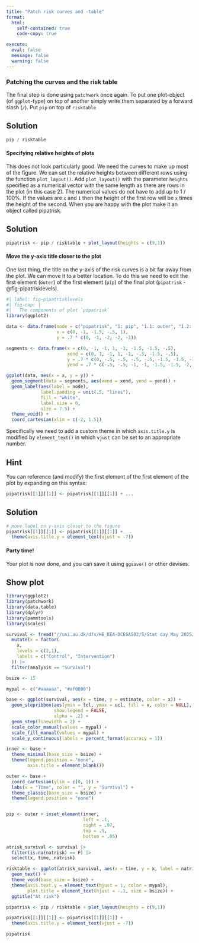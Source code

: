 ```yaml
---
title: "Patch risk curves and -table"
format:
  html:
    self-contained: true
    code-copy: true

execute:
  eval: false
  message: false
  warning: false
---
```

### Patching the curves and the risk table
The final step is done using `patchwork` once again. To put one plot-object (of `ggplot`-type) on top of another simply write them separated by a forward slash (`/`). Put `pip` on top of `risktable`

::: {.callout-tip collapse="true" appearance="simple"}
## Solution

```r
pip / risktable
```
:::

#### Specifying relative heights of plots
This does not look particularly good. We need the curves to make up most of the figure. We can set the relative heights between different rows using the function `plot_layout()`. Add `plot_layout()` with the parameter `heights` specified as a numerical vector with the same length as there are rows in the plot (in this case 2). The numerical values do not have to add up to 1 / 100%. If the values are `x` and `1` then the height of the first row will be `x` times the height of the second. When you are happy with the plot make it an object called pipatrisk.

::: {.callout-tip collapse="true" appearance="simple"}
## Solution

```r
pipatrisk <- pip / risktable + plot_layout(heights = c(9,1))
```
:::

#### Move the y-axis title closer to the plot
One last thing, the title on the y-axis of the risk curves is a bit far away from the plot. We can move it to a better location. To do this we need to edit the first element (`outer`) of the first element (`pip`) of the final plot (`pipatrisk` - @fig-pipatrisklevels).

```r
#| label: fig-pipatrisklevels
#| fig-cap: |
#|   The components of plot `pipatrisk`
library(ggplot2)

data <- data.frame(node = c("pipatrisk", "1: pip", "1.1: outer", "1.2: inner", "2: atrisk"),
                   x = c(0, -1, -1.5, -.5, 1),
                   y = .7 * c(0, -1, -2, -2, -1))

segments <- data.frame(x = c(0, -1, -1, 1, -1, -1.5, -1.5, -.5),
                       xend = c(0, 1, -1, 1, -1, -.5, -1.5, -.5),
                       y = .7 * c(0, -.5, -.5, -.5, -.5, -1.5, -1.5, -1.5),
                       yend = .7 * c(-.5, -.5, -1, -1, -1.5, -1.5, -2, -2))

ggplot(data, aes(x = x, y = y)) +
  geom_segment(data = segments, aes(xend = xend, yend = yend)) +
  geom_label(aes(label = node),
             label.padding = unit(.5, "lines"),
             fill = "white",
             label.size = 0,
             size = 7.5) +
  theme_void() +
  coord_cartesian(xlim = c(-2, 1.5))

```

Specifically we need to add a custom theme in which `axis.title.y` is modified by `element_text()` in which `vjust` can be set to an appropriate number.

::: {.callout-tip collapse="true" appearance="simple"}
## Hint

You can reference (and modify) the first element of the first element of the plot by expanding on this syntax:

```r
pipatrisk[[1]][[1]] <- pipatrisk[[1]][[1]] + ...
```
:::

::: {.callout-tip collapse="true" appearance="simple"}
## Solution

```r
# move label on y-axis closer to the figure
pipatrisk[[1]][[1]] <- pipatrisk[[1]][[1]] +
  theme(axis.title.y = element_text(vjust = -7))
```
:::

#### Party time!
Your plot is now done, and you can save it using `ggsave()` or other devises.

::: {.callout-note collapse="true" appearance="default" icon="false"}
## Show plot

```r
library(ggplot2)
library(patchwork)
library(data.table)
library(dplyr)
library(pammtools)
library(scales)

survival <- fread("//uni.au.dk/dfs/HE_KEA-DCESAS02/S/Stat day May 2025/risk_curves/data/riskdata.csv") |>
  mutate(x = factor(
    x,
    levels = c(2,1),
    labels = c("Control", "Intervention")
  )) |>
  filter(analysis == "Survival")

bsize <- 15

mypal <- c("#aaaaaa", "#af0000")

base <- ggplot(survival, aes(x = time, y = estimate, color = x)) +
  geom_stepribbon(aes(ymin = lcl, ymax = ucl, fill = x, color = NULL),
                  show.legend = FALSE,
                  alpha = .2) +
  geom_step(linewidth = 2) +
  scale_color_manual(values = mypal) +
  scale_fill_manual(values = mypal) +
  scale_y_continuous(labels = percent_format(accuracy = 1))

inner <- base +
  theme_minimal(base_size = bsize) +
  theme(legend.position = "none",
        axis.title = element_blank())

outer <- base +
  coord_cartesian(ylim = c(0, 1)) +
  labs(x = "Time", color = "", y = "Survival") +
  theme_classic(base_size = bsize) +
  theme(legend.position = "none")


pip <- outer + inset_element(inner,
                             left = .1,
                             right = .97,
                             top = .9,
                             bottom = .05)

atrisk_survival <- survival |>
  filter(is.na(natrisk) == F) |>
  select(x, time, natrisk)

risktable <- ggplot(atrisk_survival, aes(x = time, y = x, label = natrisk)) +
  geom_text() +
  theme_void(base_size = bsize) +
  theme(axis.text.y = element_text(hjust = 1, color = mypal),
        plot.title = element_text(hjust = -.1, size = bsize)) +
  ggtitle("At risk")

pipatrisk <- pip / risktable + plot_layout(heights = c(9,1))

pipatrisk[[1]][[1]] <- pipatrisk[[1]][[1]] +
  theme(axis.title.y = element_text(vjust = -7))

pipatrisk
```
:::
